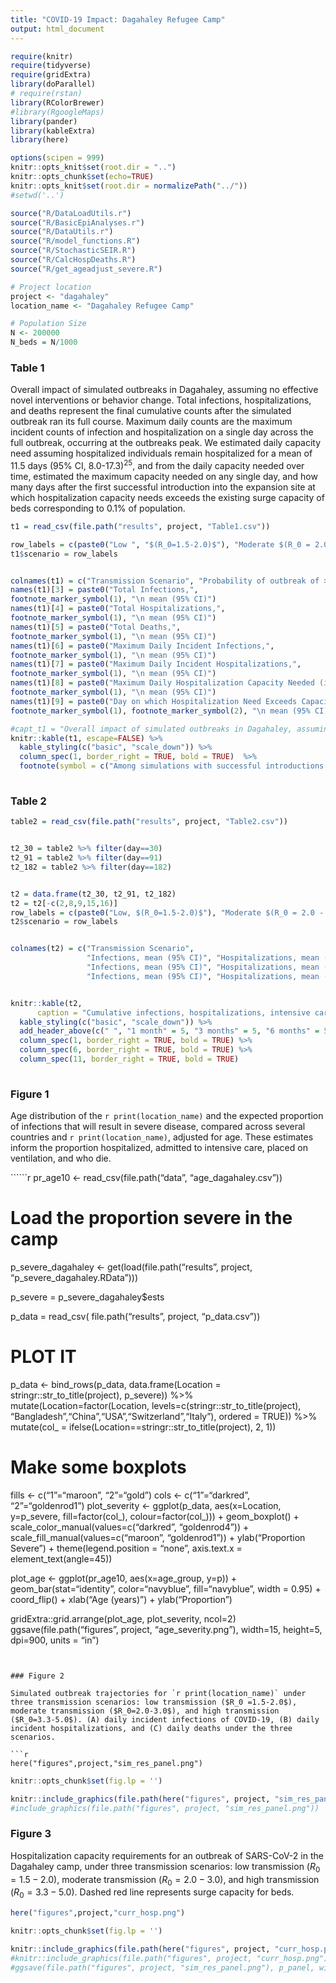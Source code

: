 ```yaml
---
title: "COVID-19 Impact: Dagahaley Refugee Camp"
output: html_document
---
```



```r
require(knitr)
require(tidyverse)
require(gridExtra)
library(doParallel)
# require(rstan)
library(RColorBrewer)
#library(RgoogleMaps)
library(pander)
library(kableExtra)
library(here)

options(scipen = 999)
knitr::opts_knit$set(root.dir = "..")
knitr::opts_chunk$set(echo=TRUE)
knitr::opts_knit$set(root.dir = normalizePath("../"))
#setwd('..')
```

```r
source("R/DataLoadUtils.r")
source("R/BasicEpiAnalyses.r")
source("R/DataUtils.r")
source("R/model_functions.R")
source("R/StochasticSEIR.R")
source("R/CalcHospDeaths.R")
source("R/get_ageadjust_severe.R")
```



<!-- ONLY NEED TO CHANGE THE FOLLOWING CHUNK -->

```r

# Project location
project <- "dagahaley"
location_name <- "Dagahaley Refugee Camp"

# Population Size
N <- 200000
N_beds = N/1000


```


### Table 1

Overall impact of simulated outbreaks in Dagahaley, assuming no effective novel interventions or behavior change. Total infections, hospitalizations, and deaths represent the final cumulative counts after the simulated outbreak ran its full course. Maximum daily counts are the maximum incident counts of infection and hospitalization on a single day across the full outbreak, occurring at the outbreaks peak. We estimated daily capacity need assuming hospitalized individuals remain hospitalized for a mean of 11.5 days (95% CI, 8.0-17.3)$^{25}$, and from the daily capacity needed over time, estimated the maximum capacity needed on any single day, and how many days after the first successful introduction into the expansion site at which hospitalization capacity needs exceeds the existing surge capacity of beds corresponding to 0.1% of population.

```r
t1 = read_csv(file.path("results", project, "Table1.csv"))

row_labels = c(paste0("Low ", "$(R_0=1.5-2.0)$"), "Moderate $(R_0 = 2.0 - 3.0)$", "High $(R_0 = 3.0 - 5.0)$")
t1$scenario = row_labels


colnames(t1) = c("Transmission Scenario", "Probability of outbreak of >100 infections after a single introduction", "Total Infections, mean (95% CI)", "Total Hospitalizations, mean (95% CI)", "Total Deaths, mean (95% CI)", "Maximum Daily Incident Infections, mean (95% CI)", "Maximum Daily Incident Hospitalizations, mean (95% CI)", "Maximum Daily Hospitalization Capacity Needed (in beds), mean (95% CI)", "Day on which Hospitalization Need Exceeds Capacity, ‡ mean (95% CI)")
names(t1)[3] = paste0("Total Infections,",
footnote_marker_symbol(1), "\n mean (95% CI)")
names(t1)[4] = paste0("Total Hospitalizations,",
footnote_marker_symbol(1), "\n mean (95% CI)")
names(t1)[5] = paste0("Total Deaths,",
footnote_marker_symbol(1), "\n mean (95% CI)")
names(t1)[6] = paste0("Maximum Daily Incident Infections,",
footnote_marker_symbol(1), "\n mean (95% CI)")
names(t1)[7] = paste0("Maximum Daily Incident Hospitalizations,",
footnote_marker_symbol(1), "\n mean (95% CI)")
names(t1)[8] = paste0("Maximum Daily Hospitalization Capacity Needed (in beds),",
footnote_marker_symbol(1), "\n mean (95% CI)")
names(t1)[9] = paste0("Day on which Hospitalization Need Exceeds Capacity,",
footnote_marker_symbol(1), footnote_marker_symbol(2), "\n mean (95% CI)")

#capt_t1 = "Overall impact of simulated outbreaks in Dagahaley, assuming no effective novel interventions or behavior change. Total infections, hospitalizations, and deaths represent the final cumulative counts after the simulated outbreak ran its full course. Maximum daily counts are the maximum incident counts of infection and hospitalization on a single day across the full outbreak, occurring at the outbreaks peak. We estimated daily capacity need assuming hospitalized individuals remain hospitalized for a mean of 11.5 days (95% CI, 8.0-17.3)$^{25}$, and from the daily capacity needed over time, estimated the maximum capacity needed on any single day, and how many days after the first successful introduction into the expansion site at which hospitalization capacity needs exceeds the existing surge capacity of beds corresponding to 0.1% of population."
knitr::kable(t1, escape=FALSE) %>%
  kable_styling(c("basic", "scale_down")) %>%
  column_spec(1, border_right = TRUE, bold = TRUE)  %>%
  footnote(symbol = c("Among simulations with successful introductions that result in outbreaks.", "Current hospitalization surge capacity estimated to be `r N_beds` beds." ))
                

```




### Table 2

```r
table2 = read_csv(file.path("results", project, "Table2.csv"))


t2_30 = table2 %>% filter(day==30)
t2_91 = table2 %>% filter(day==91)
t2_182 = table2 %>% filter(day==182)


t2 = data.frame(t2_30, t2_91, t2_182)
t2 = t2[-c(2,8,9,15,16)]
row_labels = c(paste0("Low, $(R_0=1.5-2.0)$"), "Moderate $(R_0 = 2.0 - 3.0)$", "High $(R_0 = 3.0 - 5.0)$")
t2$scenario = row_labels


colnames(t2) = c("Transmission Scenario", 
                 "Infections, mean (95% CI)", "Hospitalizations, mean (95% CI)", "ICU, mean (95% CI)", "Ventilation, mean (95% CI)", "Deaths, mean (95% CI)", 
                 "Infections, mean (95% CI)", "Hospitalizations, mean (95% CI)", "ICU, mean (95% CI)", "Ventilation, mean (95% CI)", "Deaths, mean (95% CI)",
                 "Infections, mean (95% CI)", "Hospitalizations, mean (95% CI)", "ICU, mean (95% CI)", "Ventilation, mean (95% CI)", "Deaths, mean (95% CI)")


knitr::kable(t2, 
      caption = "Cumulative infections, hospitalizations, intensive care unit (ICU) admissions, patients requiring ventilation, and deaths at 1, 3, and 6 months following successful introduction (i.e. in simulations where an outbreak occurs).", escape=FALSE) %>%
  kable_styling(c("basic", "scale_down")) %>%
  add_header_above(c(" ", "1 month" = 5, "3 months" = 5, "6 months" = 5)) %>%
  column_spec(1, border_right = TRUE, bold = TRUE) %>%
  column_spec(6, border_right = TRUE, bold = TRUE) %>%
  column_spec(11, border_right = TRUE, bold = TRUE)
                
```




### Figure 1

Age distribution of the `r print(location_name)` and the expected proportion of infections that will result in severe disease, compared across several countries and `r print(location_name)`, adjusted for age. These estimates inform the proportion hospitalized, admitted to intensive care, placed on ventilation, and who die. 


``````r
pr_age10 <- read_csv(file.path("data", "age_dagahaley.csv"))

# Load the proportion severe in the camp
p_severe_dagahaley <- get(load(file.path("results", project, "p_severe_dagahaley.RData")))

p_severe = p_severe_dagahaley$ests

p_data = read_csv(
  file.path("results", project, "p_data.csv"))

# PLOT IT
p_data <- bind_rows(p_data, data.frame(Location = stringr::str_to_title(project), p_severe)) %>%
  mutate(Location=factor(Location, 
                         levels=c(stringr::str_to_title(project), "Bangladesh","China","USA","Switzerland","Italy"), 
                         ordered = TRUE)) %>%
  mutate(col_ = ifelse(Location==stringr::str_to_title(project), 2, 1))

# Make some boxplots
fills <- c("1"="maroon", "2"="gold")
cols <- c("1"="darkred", "2"="goldenrod1")
plot_severity <- ggplot(p_data, aes(x=Location, y=p_severe, fill=factor(col_), colour=factor(col_))) +
  geom_boxplot() + 
  scale_color_manual(values=c("darkred", "goldenrod4")) +
  scale_fill_manual(values=c("maroon", "goldenrod1")) +
  ylab("Proportion Severe") +
  theme(legend.position = "none", axis.text.x = element_text(angle=45))



plot_age <- ggplot(pr_age10, aes(x=age_group, y=p)) +
  geom_bar(stat="identity", color="navyblue", fill="navyblue", width = 0.95) +
  coord_flip() +
  xlab("Age (years)") +
  ylab("Proportion") 


gridExtra::grid.arrange(plot_age, plot_severity, ncol=2)     
ggsave(file.path("figures", project, "age_severity.png"), width=15, height=5, dpi=900, units = "in") 

```


### Figure 2

Simulated outbreak trajectories for `r print(location_name)` under three transmission scenarios: low transmission ($R_0 =1.5-2.0$), moderate transmission ($R_0=2.0-3.0$), and high transmission ($R_0=3.3-5.0$). (A) daily incident infections of COVID-19, (B) daily incident hospitalizations, and (C) daily deaths under the three scenarios.  

```r
here("figures",project,"sim_res_panel.png")
```

```r

knitr::opts_chunk$set(fig.lp = '')

knitr::include_graphics(file.path(here("figures", project, "sim_res_panel.png")))
#include_graphics(file.path("figures", project, "sim_res_panel.png"))

```


### Figure 3

Hospitalization capacity requirements for an outbreak of SARS-CoV-2 in the Dagahaley camp, under three transmission scenarios: low transmission ($R_0 =1.5-2.0$), moderate transmission ($R_0=2.0-3.0$), and high transmission ($R_0=3.3-5.0$). Dashed red line represents surge capacity for beds.

```r
here("figures",project,"curr_hosp.png")
```

```r
knitr::opts_chunk$set(fig.lp = '')

knitr::include_graphics(file.path(here("figures", project, "curr_hosp.png")))
#knitr::include_graphics(file.path("figures", project, "curr_hosp.png"))
#ggsave(file.path("figures", project, "sim_res_panel.png"), p_panel, width=8, height=10, dpi=900, units = "in")
```


